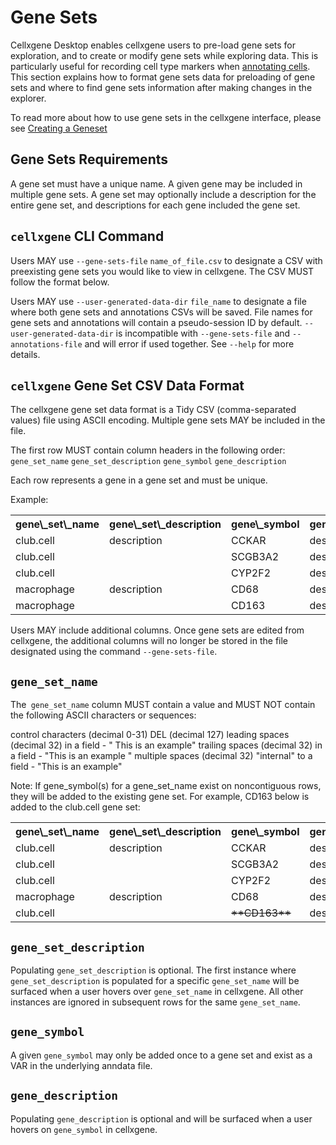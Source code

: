 # Gene Sets

Cellxgene Desktop enables cellxgene users to pre-load gene sets for exploration, and to create or modify gene sets while exploring data. This is particularly useful for recording cell type markers when [annotating cells](/docs/05__Annotate%20and%20Analyze%20Your%20Data/5_0__Get%20Started.mdx). This section explains how to format gene sets data for preloading of gene sets and where to find gene sets information after making changes in the explorer.

To read more about how to use gene sets in the cellxgene interface, please see [Creating a Geneset](https://docs.google.com/presentation/d/1ihFrKRSxnfFNexctOZ0EkUow9SWgEr-9TOVKvVLE8ms/edit#slide=id.gf4b1a39681_0_0)

## Gene Sets Requirements

A gene set must have a unique name. A given gene may be included in multiple gene sets. A gene set may optionally include a description for the entire gene set, and descriptions for each gene included the gene set.

## `cellxgene` CLI Command

Users MAY use `--gene-sets-file` `name_of_file.csv` to designate a CSV with preexisting gene sets you would like to view in cellxgene. The CSV MUST follow the format below.

Users MAY use `--user-generated-data-dir` `file_name` to designate a file where both gene sets and annotations CSVs will be saved. File names for gene sets and annotations will contain a pseudo-session ID by default. `--user-generated-data-dir` is incompatible with `--gene-sets-file` and `--annotations-file` and will error if used together. See `--help` for more details.

## `cellxgene` Gene Set CSV Data Format

The cellxgene gene set data format is a Tidy CSV (comma-separated values) file using ASCII encoding. Multiple gene sets MAY be included in the file.

The first row MUST contain column headers in the following order:
`gene_set_name`
`gene_set_description`
`gene_symbol`
`gene_description`

Each row represents a gene in a gene set and must be unique.

Example:

<table>
  <tr>
    <th>gene\_set\_name</th>
    <th>gene\_set\_description</th>
    <th>gene\_symbol</th>
    <th>gene\_description</th>
  </tr>
  <tr>
    <td>club.cell</td>
    <td>description</td>
    <td>CCKAR</td>
    <td>description</td>
  </tr>
  <tr>
    <td>club.cell</td>
    <td></td>
    <td>SCGB3A2</td>
    <td>description</td>
  </tr>
  <tr>
    <td>club.cell</td>
    <td></td>
    <td>CYP2F2</td>
    <td>description</td>
  </tr>
  <tr>
    <td>macrophage</td>
    <td>description</td>
    <td>CD68</td>
    <td>description</td>
  </tr>
  <tr>
    <td>macrophage</td>
    <td></td>
    <td>CD163</td>
    <td>description</td>
  </tr>
</table>

Users MAY include additional columns. Once gene sets are edited from cellxgene, the additional columns will no longer be stored in the file designated using the command `--gene-sets-file`.

## `gene_set_name`

The` gene_set_name` column MUST contain a value and MUST NOT contain the following ASCII characters or sequences:

control characters (decimal 0-31)
DEL (decimal 127)
leading spaces (decimal 32) in a field - " This is an example"
trailing spaces (decimal 32) in a field - "This is an example "
multiple spaces (decimal 32) "internal" to a field - "This is an example"

Note: If gene_symbol(s) for a gene_set_name exist on noncontiguous rows, they will be added to the existing gene set. For example, CD163 below is added to the club.cell gene set:

<table>
  <tr>
    <th>gene\_set\_name</th>
    <th>gene\_set\_description</th>
    <th>gene\_symbol</th>
    <th>gene\_description</th>
  </tr>
  <tr>
    <td>club.cell</td>
    <td>description</td>
    <td>CCKAR</td>
    <td>description</td>
  </tr>
  <tr>
    <td>club.cell</td>
    <td></td>
    <td>SCGB3A2</td>
    <td>description</td>
  </tr>
  <tr>
    <td>club.cell</td>
    <td></td>
    <td>CYP2F2</td>
    <td>description</td>
  </tr>
  <tr>
    <td>macrophage</td>
    <td>description</td>
    <td>CD68</td>
    <td>description</td>
  </tr>
  <tr>
    <td>club.cell</td>
    <td></td>
    <td>
      <s>**CD163**</s>
    </td>
    <td>description</td>
  </tr>
</table>

## `gene_set_description`

Populating `gene_set_description` is optional. The first instance where `gene_set_description` is populated for a specific `gene_set_name` will be surfaced when a user hovers over `gene_set_name` in cellxgene. All other instances are ignored in subsequent rows for the same `gene_set_name`.

## `gene_symbol`

A given `gene_symbol` may only be added once to a gene set and exist as a VAR in the underlying anndata file.

## `gene_description`

Populating `gene_description` is optional and will be surfaced when a user hovers on `gene_symbol` in cellxgene.
